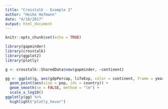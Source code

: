 ```yaml
---
title: "Crosstalk - Example 2"
author: "Heike Hofmann"
date: "4/10/2017"
output: html_document
---
```


```r
knitr::opts_chunk$set(echo = TRUE)
```

```r
library(gapminder)
library(crosstalk)
library(ggplot2)
library(plotly)

g <- crosstalk::SharedData$new(gapminder, ~continent)

gg <- ggplot(g, aes(gdpPercap, lifeExp, color = continent, frame = year)) +
  geom_point(aes(size = pop, ids = country)) +
  geom_smooth(se = FALSE, method = "lm") +
  scale_x_log10()
ggplotly(gg) %>% 
  highlight("plotly_hover")
```

